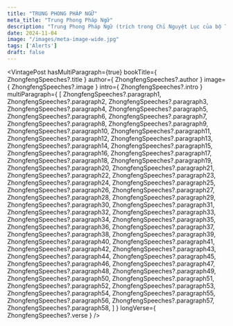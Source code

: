 ```yaml
---
title: "TRUNG PHONG PHÁP NGỮ"
meta_title: "Trung Phong Pháp Ngữ"
description: "Trung Phong Pháp Ngữ (trích trong Chỉ Nguyệt Lục của bộ Tục Tạng Kinh) (Thiền sư Trung Phong Minh Bản)"
date: 2024-11-04
image: "/images/meta-image-wide.jpg"
tags: ['Alerts']
draft: false
---
```



<div style="width: 50%; margin: auto">
  <Youtube client:load id={ZhongfengSpeeches?.youtubeId} title={ZhongfengSpeeches?.title} />
</div>

<VintagePost
  hasMultiParagraph={true}
  bookTitle={ ZhongfengSpeeches?.title }
  author={ ZhongfengSpeeches?.author }
  image={ ZhongfengSpeeches?.image }
  intro={ ZhongfengSpeeches?.intro }
  multiParagraph={
    [
      ZhongfengSpeeches?.paragraph1,
      ZhongfengSpeeches?.paragraph2,
      ZhongfengSpeeches?.paragraph3,
      ZhongfengSpeeches?.paragraph4,
      ZhongfengSpeeches?.paragraph5,
      ZhongfengSpeeches?.paragraph6,
      ZhongfengSpeeches?.paragraph7,
      ZhongfengSpeeches?.paragraph8,
      ZhongfengSpeeches?.paragraph9,
      ZhongfengSpeeches?.paragraph10,
      ZhongfengSpeeches?.paragraph11,
      ZhongfengSpeeches?.paragraph12,
      ZhongfengSpeeches?.paragraph13,
      ZhongfengSpeeches?.paragraph14,
      ZhongfengSpeeches?.paragraph15,
      ZhongfengSpeeches?.paragraph16,
      ZhongfengSpeeches?.paragraph17,
      ZhongfengSpeeches?.paragraph18,
      ZhongfengSpeeches?.paragraph19,
      ZhongfengSpeeches?.paragraph20,
      ZhongfengSpeeches?.paragraph21,
      ZhongfengSpeeches?.paragraph22,
      ZhongfengSpeeches?.paragraph23,
      ZhongfengSpeeches?.paragraph24,
      ZhongfengSpeeches?.paragraph25,
      ZhongfengSpeeches?.paragraph26,
      ZhongfengSpeeches?.paragraph27,
      ZhongfengSpeeches?.paragraph28,
      ZhongfengSpeeches?.paragraph29,
      ZhongfengSpeeches?.paragraph30,
      ZhongfengSpeeches?.paragraph31,
      ZhongfengSpeeches?.paragraph32,
      ZhongfengSpeeches?.paragraph33,
      ZhongfengSpeeches?.paragraph34,
      ZhongfengSpeeches?.paragraph35,
      ZhongfengSpeeches?.paragraph36,
      ZhongfengSpeeches?.paragraph37,
      ZhongfengSpeeches?.paragraph38,
      ZhongfengSpeeches?.paragraph39,
      ZhongfengSpeeches?.paragraph40,
      ZhongfengSpeeches?.paragraph41,
      ZhongfengSpeeches?.paragraph42,
      ZhongfengSpeeches?.paragraph43,
      ZhongfengSpeeches?.paragraph44,
      ZhongfengSpeeches?.paragraph45,
      ZhongfengSpeeches?.paragraph46,
      ZhongfengSpeeches?.paragraph47,
      ZhongfengSpeeches?.paragraph48,
      ZhongfengSpeeches?.paragraph49,
      ZhongfengSpeeches?.paragraph50,
      ZhongfengSpeeches?.paragraph51,
      ZhongfengSpeeches?.paragraph52,
      ZhongfengSpeeches?.paragraph53,
      ZhongfengSpeeches?.paragraph54,
      ZhongfengSpeeches?.paragraph55,
      ZhongfengSpeeches?.paragraph56,
      ZhongfengSpeeches?.paragraph57,
      ZhongfengSpeeches?.paragraph58,
    ]
  }
  longVerse={ ZhongfengSpeeches?.verse }
/>
